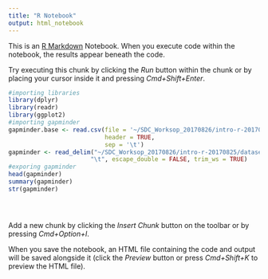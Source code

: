 ```yaml
---
title: "R Notebook"
output: html_notebook
---
```


This is an [R Markdown](http://rmarkdown.rstudio.com) Notebook. When you execute code within the notebook, the results appear beneath the code. 

Try executing this chunk by clicking the *Run* button within the chunk or by placing your cursor inside it and pressing *Cmd+Shift+Enter*. 

```r
#importing libraries
library(dplyr)
library(readr)
library(ggplot2)
#importing gapminder
gapminder.base <- read.csv(file = '~/SDC_Worksop_20170826/intro-r-20170825/datasets/gapminder.txt', 
                           header = TRUE, 
                           sep = '\t')
gapminder <- read_delim("~/SDC_Worksop_20170826/intro-r-20170825/datasets/gapminder.txt", 
                       "\t", escape_double = FALSE, trim_ws = TRUE)
#exporing gapminder
head(gapminder)
summary(gapminder)
str(gapminder)





```

Add a new chunk by clicking the *Insert Chunk* button on the toolbar or by pressing *Cmd+Option+I*.

When you save the notebook, an HTML file containing the code and output will be saved alongside it (click the *Preview* button or press *Cmd+Shift+K* to preview the HTML file).
